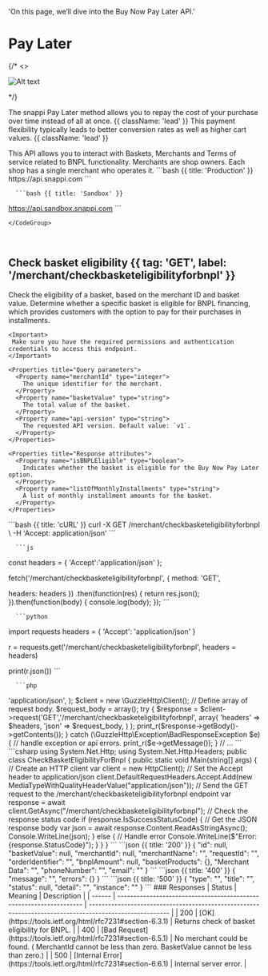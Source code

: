 

  'On this page, we’ll dive into the Buy Now Pay Later API.'

# Pay Later

{/*
<>
  <p>
    <img src="/snappi_pay_later.png" alt="Alt text" title="title" />
  </p>
</>
*/}

The snappi Pay Later method allows you to repay the cost of your purchase over time instead of all at once. {{ className: 'lead' }}
This payment flexibility typically leads to better conversion rates as well as higher cart values. {{ className: 'lead' }}


<Row>
  <Col>

<Note>
  This API allows you to interact with Baskets, Merchants and Terms of service
  related to BNPL functionality. Merchants are shop owners. Each shop has a
  single merchant who operates it.
</Note>


  </Col>

  <Col sticky>
    <CodeGroup title="Base URL" tag="" label="">
      ```bash {{ title: 'Production' }}
https://api.snappi.com
      ```

      ```bash {{ title: 'Sandbox' }}
https://api.sandbox.snappi.com
      ```

    </CodeGroup>   

  </Col>
</Row>

<br />


## Check basket eligibility {{ tag: 'GET', label: '/merchant/checkbasketeligibilityforbnpl' }}

<Row>
  <Col>
    Check the eligibility of a basket, based on the merchant ID and basket value. Determine whether a specific basket is eligible for BNPL financing, which provides customers with the option to pay for their purchases in installments.

    <Important>
     Make sure you have the required permissions and authentication credentials to access this endpoint.
    </Important>

    <Properties title="Query parameters">
      <Property name="merchantId" type="integer">
        The unique identifier for the merchant.
      </Property>
      <Property name="basketValue" type="string">
        The total value of the basket.
      </Property>  
      <Property name="api-version" type="string">
        The requested API version. Default value: `v1`.
      </Property>        
    </Properties>

    <Properties title="Response attributes">
      <Property name="isBNPLEligible" type="boolean">
        Indicates whether the basket is eligible for the Buy Now Pay Later option.
      </Property>
      <Property name="listOfMonthlyInstallments" type="string">
        A list of monthly installment amounts for the basket.
      </Property>               
    </Properties>    

  </Col>

  <Col sticky>
    <CodeGroup title="Request" tag="GET" label="/merchant/checkbasketeligibilityforbnpl">
      ```bash {{ title: 'cURL' }}
      curl -X GET /merchant/checkbasketeligibilityforbnpl \
        -H 'Accept: application/json'
      ```

      ```js
const headers = {
  'Accept':'application/json'
};

fetch('/merchant/checkbasketeligibilityforbnpl',
{
  method: 'GET',

  headers: headers
})
.then(function(res) {
    return res.json();
}).then(function(body) {
    console.log(body);
});
      ```

      ```python
import requests
headers = {
  'Accept': 'application/json'
}

r = requests.get('/merchant/checkbasketeligibilityforbnpl', headers = headers)

print(r.json())
      ```

      ```php
<?php

require 'vendor/autoload.php';

$headers = array(
    'Accept' => 'application/json',
);

$client = new \GuzzleHttp\Client();

// Define array of request body.
$request_body = array();

try {
    $response = $client->request('GET','/merchant/checkbasketeligibilityforbnpl', array(
        'headers' => $headers,
        'json' => $request_body,
       )
    );
    print_r($response->getBody()->getContents());
 }
 catch (\GuzzleHttp\Exception\BadResponseException $e) {
    // handle exception or api errors.
    print_r($e->getMessage());
 }

 // ...

      ```
```csharp

using System.Net.Http;
using System.Net.Http.Headers;

public class CheckBasketEligibilityForBnpl
{
    public static void Main(string[] args)
    {
        // Create an HTTP client
        var client = new HttpClient();

        // Set the Accept header to application/json
        client.DefaultRequestHeaders.Accept.Add(new MediaTypeWithQualityHeaderValue("application/json"));

        // Send the GET request to the /merchant/checkbasketeligibilityforbnpl endpoint
        var response = await client.GetAsync("/merchant/checkbasketeligibilityforbnpl");

        // Check the response status code
        if (response.IsSuccessStatusCode)
        {
            // Get the JSON response body
            var json = await response.Content.ReadAsStringAsync();
            Console.WriteLine(json);
        }
        else
        {
            // Handle error
            Console.WriteLine($"Error: {response.StatusCode}");
        }
    }
}

```

   </CodeGroup>

  <Col sticky>
    <CodeGroup title="Response examples">

    ```json {{ title: '200' }}
    {
      "id": null,
      "basketValue": null,
      "merchantId": null,
      "merchantName": "",
      "requestId": "",
      "orderIdentifier": "",
      "bnplAmount": null,
      "basketProducts": {},
      "Merchant Data": "",
      "phoneNumber": "",
      "email": ""
    }
    ```

    ```json {{ title: '400' }}
    {
      "message": "",
      "errors": {}
    }
    ```

    ```json {{ title: '500' }}
    {
      "type": "",
      "title": "",
      "status": null,
      "detail": "",
      "instance": ""
    }
    ``` 
    </CodeGroup> 
  </Col>   

  </Col>
</Row>



### Responses

| Status | Meaning                                                             | Description                                                                                             | 
| ------ | ------------------------------------------------------------------- | ------------------------------------------------------------------------------------------------------- | 
| 200    | [OK](https://tools.ietf.org/html/rfc7231#section-6.3.1)             | Returns check of basket eligibility for BNPL.                                                           | 
| 400    | [Bad Request](https://tools.ietf.org/html/rfc7231#section-6.5.1)    | No merchant could be found. ( MerchantId cannot be less than zero. BasketValue cannot be less than zero.) | 
| 500    | [Internal Error](https://tools.ietf.org/html/rfc7231#section-6.6.1) | Internal server error.                                                                                  | 
